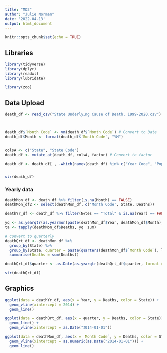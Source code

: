 ```yaml
---
title: "MD2"
author: "Julie Norman"
date: '2022-04-13'
output: html_document
---
```


```r
knitr::opts_chunk$set(echo = TRUE)
```

## Libraries

```r
library(tidyverse)
library(dplyr)
library(readxl)
library(lubridate)

library(zoo)

```

## Data Upload

```r
death_df <- read_csv("State Underlying Cause of Death, 1999-2020.csv")



death_df$`Month Code` <- ym(death_df$`Month Code`) # Convert to Date
death_df$Month <- format(death_df$`Month Code`, "%M")


colsA <- c("State", "State Code")
death_df <- mutate_at(death_df, colsA, factor) # Convert to factor

death_df <- death_df[ , -which(names(death_df) %in% c("Year Code", "Population", "Crude Rate"))] #remove empty/ unneeded columns


str(death_df)

```

### Yearly data

```r
deathMon_df <- death_df %>% filter(is.na(Month) == FALSE)
deathMon_df2 <- select(deathMon_df, c('Month Code', State, Deaths))

deathYr_df <- death_df %>% filter(Notes == "Total" & is.na(Year) == FALSE)

yq <- as.yearqtr(as.yearmon(paste(deathMon_df$Year, deathMon_df$Month), "%Y %m"))
ta <- tapply(deathMon_df$Deaths, yq, sum)

# convert to quarterly
deathQrt_df <- deathMon_df %>%
  group_by(State) %>% 
  group_by(State, quarter = paste(quarters(deathMon_df$`Month Code`), lubridate::year(deathMon_df$`Month Code`))) %>%
  summarise(Deaths = sum(Deaths))

deathQrt_df$quarter <- as.Date(as.yearqtr(deathQrt_df$quarter, format = "Q%q %Y")) # convert quarterly to date

str(deathQrt_df)
```

## Graphics

```r
ggplot(data = deathYr_df, aes(x = Year, y = Deaths, color = State)) + 
  geom_vline(xintercept = 2014) +
  geom_line()
```

```r
ggplot(data = deathQrt_df, aes(x = quarter, y = Deaths, color = State)) + 
  geom_line() +
  geom_vline(xintercept = as.Date("2014-01-01")) 

```

```r
ggplot(data = deathMon_df, aes(x = `Month Code`, y = Deaths, color = State)) + 
  geom_vline(xintercept = as.numeric(as.Date("2014-01-01"))) +
  geom_line()
```













